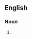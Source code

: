 {{also|aminosugars}}

==English==

===Noun===
{{head|en|noun form}}

# {{plural of|amino sugar|lang=en}}